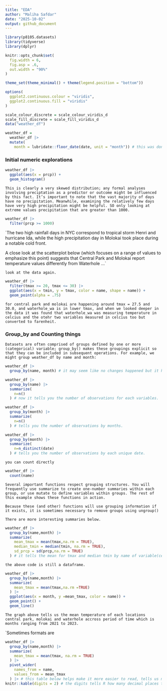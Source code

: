 ```yaml
---
title: "EDA"
author: "Maliha Safdar"
date: "2025-10-02"
output: github_document
---
```


```r
library(p8105.datasets)
library(tidyverse)
library(dplyr)

knitr::opts_chunk$set(
  fig.width = 6,
  fig.asp = .6,
  out.width = "90%"
)

theme_set(theme_minimal() + theme(legend.position = "bottom"))

options(
  ggplot2.continuous.colour = "viridis",
  ggplot2.continuous.fill = "viridis"
)

scale_colour_discrete = scale_colour_viridis_d
scale_fill_discrete = scale_fill_viridis_d
data("weather_df")

weather_df = 
  weather_df |>
  mutate(
    month = lubridate::floor_date(date, unit = "month")) # this was done to round down the dates of each month so feb 23rd becomes feb 1, march 16 becomes march 1. floor_date and lubricate packages help with working with date variables.
```

### Initial numeric explorations

```r
weather_df |> 
  ggplot(aes(x = prcp)) + 
  geom_histogram()
```
`This is clearly a very skewed distribution; any formal analyses involving preciptation as a predictor or outcome might be influenced by this fact. It’s important to note that the vast majority of days have no precipitation. Meanwhile, examining the relatively few days have very high precipitation might be helpful. SO only looking at extreme values precipitation that are greater than 1000.`

```r
weather_df |> 
  filter(prcp >= 1000)
```

`The two high rainfall days in NYC correspond to tropical storm Henri and hurricane Ida, while the high precipitation day in Molokai took place during a notable cold front.

A close look at the scatterplot below (which focuses on a range of values to emphasize this point) suggests that Central Park and Molokai report temperature values differently from Waterhole …`

`look at the data again.`
```r
weather_df |> 
  filter(tmax >= 20, tmax <= 30) |> 
  ggplot(aes(x = tmin, y = tmax, color = name, shape = name)) + 
  geom_point(alpha = .75)
```
`for central park and molokai are happening around tmax = 27.5 and 30.0, and waterhole_wa is in lower tmax, and when we looked deeper in the data it was found that waterhole_wa was measuring temperature in celcius and the otehr two variables measured in celcius too but converted to farenheit.`

### Group_by and Counting things

`Datasets are often comprised of groups defined by one or more (categorical) variable; group_by() makes these groupings explicit so that they can be included in subsequent operations. For example, we might group weather_df by name and month:`

```r
weather_df |>
  group_by(name, month) # it may seem like no changes happened but it have the Groups: name, month when you check the tibble. Layers on a grouping structure on top. What good does it do? 

weather_df |>
  group_by(name) |>
  summarize(
    n=n()
  ) # now it tells you the number of observations for each variables.

weather_df |>
  group_by(month) |>
  summarize(
    n=n()
  ) # tells you the number of observations by months.

weather_df |>
  group_by(month) |>
  summarize(
    n=n_distinct(date)
  ) # tells you the number of observations by each unique date.
```
`you can count directly`

```r
weather_df |>
  count(name)
```

`Several important functions respect grouping structures. You will frequently use summarize to create one-number summaries within each group, or use mutate to define variables within groups. The rest of this example shows these functions in action.`

`Because these (and other) functions will use grouping information if it exists, it is sometimes necessary to remove groups using ungroup()`

`There are more interesting summaries below.`

```r
weather_df |>
  group_by(name,month) |>
  summarize(
    mean_tmax = mean(tmax,na.rm = TRUE),
    median_tmin = median(tmin, na.rm = TRUE),
    sd_prcp = sd(prcp,na.rm = TRUE)
  ) # it tells the mean for tmax and median tmin by name of variable(central park, molokai and waterhole) and the months
```

`the above code is still a dataframe.`

```r
weather_df |>
  group_by(name,month) |>
  summarize(
    mean_tmax = mean(tmax,na.rm =TRUE)
  ) |>
  ggplot(aes(x = month, y =mean_tmax, color = name)) +
  geom_point() +
  geom_line()
```

`The graph above tells us the mean temperature of each locations central park, molokai and waterhole accross period of time which is months ranging from 2021 to 2023.`

`Sometimes formats are

```r
weather_df |>
  group_by(name,month) |>
  summarize(
    mean_tmax = mean(tmax, na.rm = TRUE)
  ) |>
  pivot_wider(
    names_from = name,
    values_from = mean_tmax
  ) |> # this table below helps make it more easier to read, tells us mean of each location by month (which is date).
knitr::kable(digits = 2) # the digits tells R how many decimal places to have the data to.
```

